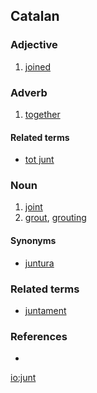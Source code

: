 ==Catalan==

===Adjective===
{{ca-adj|f=junta|mpl=junts|fpl=juntes}}

# [[joined]]

===Adverb===
{{infl|ca|adverb}}

# [[together]]

====Related terms====
*[[tot junt]]

===Noun===
{{ca-noun-m|pl=junts}}

# [[joint]]
# [[grout]], [[grouting]]

====Synonyms====
*[[juntura]] {{f}}

===Related terms===
*[[juntament]]

===References===
*{{R:IEC4}}

[[io:junt]]